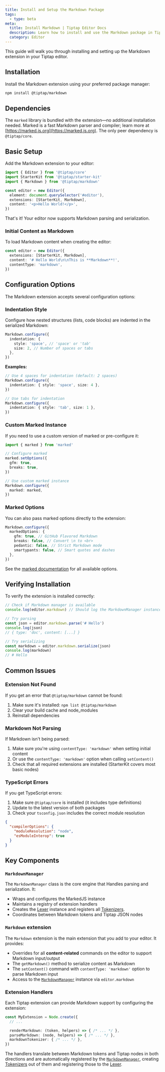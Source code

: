 ```yaml
---
title: Install and Setup the Markdown Package
tags:
  - type: beta
meta:
  title: Install Markdown | Tiptap Editor Docs
  description: Learn how to install and use the Markdown package in Tiptap to enable Markdown support in your editor.
  category: Editor
---
```


This guide will walk you through installing and setting up the Markdown extension in your Tiptap editor.

## Installation

Install the Markdown extension using your preferred package manager:

```bash
npm install @tiptap/markdown
```

## Dependencies

The `marked` library is bundled with the extension—no additional installation needed. Marked is a fast Markdown parser and compiler; learn more at [https://marked.js.org](https://marked.js.org). The only peer dependency is `@tiptap/core`.

## Basic Setup

Add the Markdown extension to your editor:

```typescript
import { Editor } from '@tiptap/core'
import StarterKit from '@tiptap/starter-kit'
import { Markdown } from '@tiptap/markdown'

const editor = new Editor({
  element: document.querySelector('#editor'),
  extensions: [StarterKit, Markdown],
  content: '<p>Hello World!</p>',
})
```

That's it! Your editor now supports Markdown parsing and serialization.

### Initial Content as Markdown

To load Markdown content when creating the editor:

```typescript
const editor = new Editor({
  extensions: [StarterKit, Markdown],
  content: '# Hello World\n\nThis is **Markdown**!',
  contentType: 'markdown',
})
```

## Configuration Options

The Markdown extension accepts several configuration options:

### Indentation Style

Configure how nested structures (lists, code blocks) are indented in the serialized Markdown:

```typescript
Markdown.configure({
  indentation: {
    style: 'space', // 'space' or 'tab'
    size: 2, // Number of spaces or tabs
  },
})
```

**Examples:**

```typescript
// Use 4 spaces for indentation (default: 2 spaces)
Markdown.configure({
  indentation: { style: 'space', size: 4 },
})

// Use tabs for indentation
Markdown.configure({
  indentation: { style: 'tab', size: 1 },
})
```

### Custom Marked Instance

If you need to use a custom version of marked or pre-configure it:

```typescript
import { marked } from 'marked'

// Configure marked
marked.setOptions({
  gfm: true,
  breaks: true,
})

// Use custom marked instance
Markdown.configure({
  marked: marked,
})
```

### Marked Options

You can also pass marked options directly to the extension:

```typescript
Markdown.configure({
  markedOptions: {
    gfm: true, // GitHub Flavored Markdown
    breaks: false, // Convert \n to <br>
    pedantic: false, // Strict Markdown mode
    smartypants: false, // Smart quotes and dashes
  },
})
```

See the [marked documentation](https://marked.js.org/using_advanced#options) for all available options.

## Verifying Installation

To verify the extension is installed correctly:

```typescript
// Check if Markdown manager is available
console.log(editor.markdown) // Should log the MarkdownManager instance

// Try parsing
const json = editor.markdown.parse('# Hello')
console.log(json)
// { type: 'doc', content: [...] }

// Try serializing
const markdown = editor.markdown.serialize(json)
console.log(markdown)
// # Hello
```

## Common Issues

### Extension Not Found

If you get an error that `@tiptap/markdown` cannot be found:

1. Make sure it's installed: `npm list @tiptap/markdown`
2. Clear your build cache and node_modules
3. Reinstall dependencies

### Markdown Not Parsing

If Markdown isn't being parsed:

1. Make sure you're using `contentType: 'markdown'` when setting initial content
2. Or use the `contentType: 'markdown'` option when calling `setContent()`
3. Check that all required extensions are installed (StarterKit covers most basic nodes)

### TypeScript Errors

If you get TypeScript errors:

1. Make sure `@tiptap/core` is installed (it includes type definitions)
2. Update to the latest version of both packages
3. Check your `tsconfig.json` includes the correct module resolution

```json
{
  "compilerOptions": {
    "moduleResolution": "node",
    "esModuleInterop": true
  }
}
```

## Key Components

### `MarkdownManager`

The `MarkdownManager` class is the core engine that Handles parsing and serialization. It:

- Wraps and configures the MarkedJS instance
- Maintains a registry of extension handlers
- Creates the [Lexer](../glossary/#lexer) instance and registers all [Tokenizers](../glossary/#tokenizer).
- Coordinates between Markdown tokens and Tiptap JSON nodes

### `Markdown` extension

The `Markdown` extension is the main extension that you add to your editor. It provides:

- Overrides for all **content-related** commands on the editor to support Markdown input/output
- The `getMarkdown()` method to serialize content as Markdown
- The `setContent()` command with `contentType: 'markdown'` option to parse Markdown input
- Access to the [`MarkdownManager`](#markdownmanager) instance via `editor.markdown`

### Extension Handlers

Each Tiptap extension can provide Markdown support by configuring the extension:

```typescript
const MyExtension = Node.create({
  // ...

  renderMarkdown: (token, helpers) => { /* ... */ },
  parseMarkdown: (node, helpers) => { /* ... */ },
  markdownTokenizer: { /* ... */ },
})
```

The handlers translate between Markdown tokens and Tiptap nodes in both directions and are automatically registered
by the [`MarkdownManager`](../glossary/#markdownmanager), creating [Tokenizers](../glossary/#tokenizer) out of them and registering those to the [Lexer](../glossary/#lexer).
